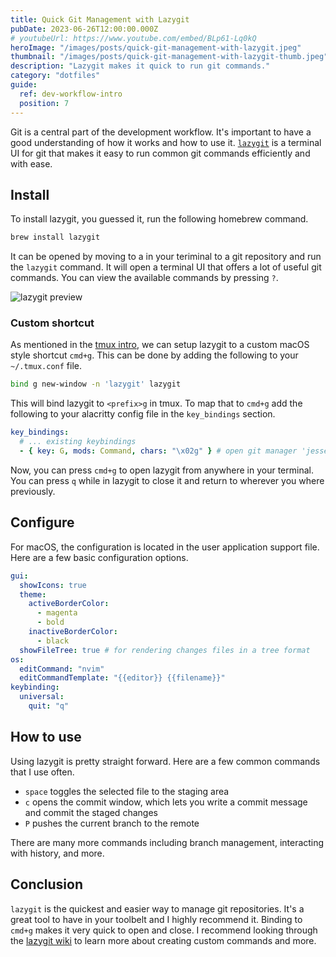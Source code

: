 ```yaml
---
title: Quick Git Management with Lazygit
pubDate: 2023-06-26T12:00:00.000Z
# youtubeUrl: https://www.youtube.com/embed/BLp61-Lq0kQ
heroImage: "/images/posts/quick-git-management-with-lazygit.jpeg"
thumbnail: "/images/posts/quick-git-management-with-lazygit-thumb.jpeg"
description: "Lazygit makes it quick to run git commands."
category: "dotfiles"
guide:
  ref: dev-workflow-intro
  position: 7
---
```



Git is a central part of the development workflow. It's important to have a good understanding of how it works and how to use it. [`lazygit`](https://github.com/jesseduffield/lazygit) is a terminal UI for git that makes it easy to run common git commands efficiently and with ease.

<GhRepo repo="jesseduffield/lazygit" />

## Install

To install lazygit, you guessed it, run the following homebrew command.

```sh
brew install lazygit
```

It can be opened by moving to a in your teriminal to a git repository and run the `lazygit` command. It will open a terminal UI that offers a lot of useful git commands. You can view the available commands by pressing `?`.

![lazygit preview](/images/posts/quick-git-management-with-lazygit/lazygit-preview.png)

### Custom shortcut

As mentioned in the [tmux intro](/posts/manage-terminal-sessions-with-tmux), we can setup lazygit to a custom macOS style shortcut `cmd+g`. This can be done by adding the following to your `~/.tmux.conf` file.

```sh title="~/.config/tmux/tmux.conf"
bind g new-window -n 'lazygit' lazygit
```

This will bind lazygit to `<prefix>g` in tmux. To map that to `cmd+g` add the following to your alacritty config file in the `key_bindings` section.

```yaml title="~/.config/alacritty/alacritty.yml"
key_bindings:
  # ... existing keybindings
  - { key: G, mods: Command, chars: "\x02g" } # open git manager 'jesseduffield/lazygit'
```

Now, you can press `cmd+g` to open lazygit from anywhere in your terminal. You can press `q` while in lazygit to close it and return to wherever you where previously.

## Configure

For macOS, the configuration is located in the user application support file. Here are a few basic configuration options.

```yaml title="/Users/josh/Library/Application Support/lazygit/config.yml"
gui:
  showIcons: true
  theme:
    activeBorderColor:
      - magenta
      - bold
    inactiveBorderColor:
      - black
  showFileTree: true # for rendering changes files in a tree format
os:
  editCommand: "nvim"
  editCommandTemplate: "{{editor}} {{filename}}"
keybinding:
  universal:
    quit: "q"
```

## How to use

Using lazygit is pretty straight forward. Here are a few common commands that I use often.

- `space` toggles the selected file to the staging area
- `c` opens the commit window, which lets you write a commit message and commit the staged changes
- `P` pushes the current branch to the remote

There are many more commands including branch management, interacting with history, and more.

## Conclusion

`lazygit` is the quickest and easier way to manage git repositories. It's a great tool to have in your toolbelt and I highly recommend it. Binding to `cmd+g` makes it very quick to open and close. I recommend looking through the [lazygit wiki](https://github.com/jesseduffield/lazygit/wiki) to learn more about creating custom commands and more.
